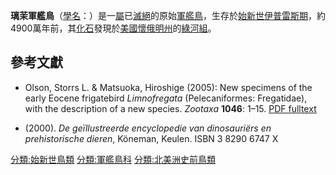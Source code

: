{{Expand language|en}}

{{Automatic taxobox
| fossil_range = {{fossil range|55.8|50.3}}[[始新世|始新世]]
| image = Limnofregata azygosternon.jpg
| image_caption = 艾之閣璃茉軍艦鳥的骨架
| parent_authority = [[Storrs_Olson|Olson]], 1977
| taxon = Limnofregata
| authority = [[Storrs_Olson|Olson]], 1977
| type_species = '''艾之閣璃茉軍艦鳥<br>''Limnofregata azygosternon'''''
| type_species_authority =  Olson, 1977
| subdivision_ranks = 種
| subdivision = 
*{{extinct}}''Limnofregata azygosternon'' 
*{{extinct}}''Limnofregata hasegawai''
*{{extinct}}''Limnofregata hutchisoni''
}}

'''璃茉軍艦鳥'''（[[學名|學名]]：{{lang|la|'''''Limnofregata'''''}}）是一[[屬|屬]]已[[滅絕|滅絕]]的原始[[軍艦鳥|軍艦鳥]]，生存於[[始新世|始新世]][[伊普雷斯期|伊普雷斯期]]，約4900萬年前，其[[化石|化石]]發現於[[美國|美國]][[懷俄明州|懷俄明州]]的[[綠河組|綠河組]]。

== 參考文獻 ==
{{reflist}}
* Olson, Storrs L. & Matsuoka, Hiroshige (2005): New specimens of the early Eocene frigatebird ''Limnofregata'' (Pelecaniformes: Fregatidae), with the description of a new species. ''Zootaxa'' '''1046''': 1–15. [https://web.archive.org/web/20060828101249/http://www.nmnh.si.edu/vert/birds/pdf/slo5.pdf PDF fulltext]
* {{aut|D. Palmer, B. Cox, B. Gardiner, C. Harrison & J.R.G. Savage}} (2000). ''De geïllustreerde encyclopedie van dinosauriërs en prehistorische dieren'', Köneman, Keulen. ISBN 3 8290 6747 X

{{鳥類小作品}}
{{古生物小作品}}

{{Taxonbar|from=Q961985}}
[[分類:始新世鳥類|分類:始新世鳥類]]
[[分類:軍艦鳥科|分類:軍艦鳥科]]
[[分類:北美洲史前鳥類|分類:北美洲史前鳥類]]